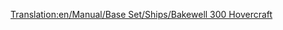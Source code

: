 [[Translation:en/Manual/Base Set/Ships/Bakewell 300 Hovercraft]]

{{fr/Bateau|Nom=Aéroglisseur Bakewell 300
|Image=[[File:en/Hovercraft.png|Bakewell 300 Hovercraft]]
|Coût=28 934£ (57 868$)
|Vitesse=112 km/h (70 mph)
|Entretien=3 117£ (6 234$)
|Conception=1968
|Vie=25
|Capacité=100 passagers
|Description=L'aéroglisseur Bakewell 300 est un ferry aéroglisseur à grande vitesse conçu pour relier des ports à grande distance. Sa haute vitesse lui donne un avantage sur ses confrères maritimes. Note: Cet "aéroglisseur" est un hydroglisseur, et ne peut aller sur la terre.
|Réalité=Fictif, mais Bakewell faisait partie de l'équipe d'Assurance Qualité de Transport Tycoon Deluxe. http://en.wikipedia.org/wiki/Mountbatten_class_hovercraft (en anglais)
}}